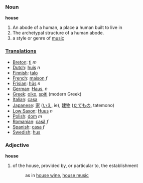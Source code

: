 ===Noun===
'''house'''

#An abode of a human, a place a human built to live in
#The archetypal structure of a human abode.
#a style or genre of [[music]]

===[[Translation]]s===
*[[Breton]]: [[ti]] ''m''
*[[Dutch]]: [[huis]] ''n''
*[[Finnish]]: [[talo]]
*[[French]]: [[maison]] ''f''
*[[Frisian]]: [[hûs]] ''n''
*[[German]]: [[Haus]], ''n''
*[[Greek]]: [[oiko]], [[spiti]] (modern Greek)
*[[Italian]]: [[casa]]
*[[Japanese]]: [[家]] ([[いえ]], ie), [[建物]] ([[たてもの]], tatemono)
*[[Low Saxon]]: [[Huus]] ''n''
*[[Polish]]: [[dom]] ''m''
*[[Romanian]]: [[casă]] ''f''
*[[Spanish]]: [[casa]] ''f''
*[[Swedish]]: [[hus]]

===Adjective===
'''house'''
#of the house, provided by, or particular to, the establishment
#: as in [[house wine]], [[house music]]